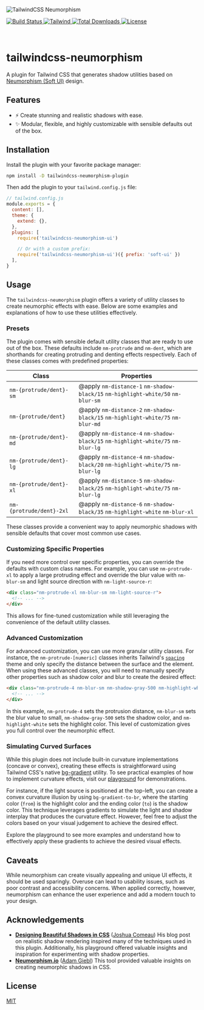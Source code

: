 

<Meta title="Documentation/Introduction" />

<img src={Thumbnail} alt="TailwindCSS Neumorphism" class="rounded-lg" />

<p class="flex gap-2">
  <a href="https://github.com/junwen-k/tailwindcss-neumorphism-ui/actions">
    <img
      src="https://img.shields.io/github/actions/workflow/status/junwen-k/tailwindcss-neumorphism-ui/ci.yml?branch=main"
      alt="Build Status"
    />
  </a>
  <a href="https://tailwindcss.com/">
    <img
      alt="Tailwind"
      src="https://img.shields.io/badge/tailwindcss-v3.0+-0F172A?logo=tailwindcss&style=flat&labelColor=38bdf8&logoColor=ffffff"
    />
  </a>
  <a href="https://www.npmjs.com/package/tailwindcss-neumorphism-ui">
    <img src="https://img.shields.io/npm/dm/tailwindcss-neumorphism-ui" alt="Total Downloads" />
  </a>
  <a href="https://github.com/junwen-k/tailwindcss-neumorphism-ui/blob/master/LICENSE">
    <img
      src="https://img.shields.io/github/license/junwen-k/tailwindcss-neumorphism-ui"
      alt="License"
    />
  </a>
</p>

<br />

# tailwindcss-neumorphism

A plugin for Tailwind CSS that generates shadow utilities based on [Neumorphism (Soft UI)](https://en.wikipedia.org/wiki/Neumorphism) design.

## Features

- ⚡ Create stunning and realistic shadows with ease.
- ✨ Modular, flexible, and highly customizable with sensible defaults out of the box.

## Installation

Install the plugin with your favorite package manager:

```sh
npm install -D tailwindcss-neumorphism-plugin
```

Then add the plugin to your `tailwind.config.js` file:

```js
// tailwind.config.js
module.exports = {
  content: [],
  theme: {
    extend: {},
  },
  plugins: [
    require('tailwindcss-neumorphism-ui')

    // Or with a custom prefix:
    require('tailwindcss-neumorphism-ui')({ prefix: 'soft-ui' })
  ],
}
```

## Usage

The `tailwindcss-neumorphism` plugin offers a variety of utility classes to create neumorphic effects with ease. Below are some examples and explanations of how to use these utilities effectively.

### Presets

The plugin comes with sensible default utility classes that are ready to use out of the box. These defaults include `nm-protrude` and `nm-dent`, which are shorthands for creating protruding and denting effects respectively. Each of these classes comes with predefined properties:

| Class                    | Properties                                                                       |
| ------------------------ | -------------------------------------------------------------------------------- |
| `nm-{protrude/dent}-sm`  | @apply `nm-distance-1` `nm-shadow-black/15` `nm-highlight-white/50` `nm-blur-sm` |
| `nm-{protrude/dent}`     | @apply `nm-distance-2` `nm-shadow-black/15` `nm-highlight-white/75` `nm-blur-md` |
| `nm-{protrude/dent}-md`  | @apply `nm-distance-4` `nm-shadow-black/15` `nm-highlight-white/75` `nm-blur-lg` |
| `nm-{protrude/dent}-lg`  | @apply `nm-distance-4` `nm-shadow-black/20` `nm-highlight-white/75` `nm-blur-lg` |
| `nm-{protrude/dent}-xl`  | @apply `nm-distance-5` `nm-shadow-black/25` `nm-highlight-white/75` `nm-blur-lg` |
| `nm-{protrude/dent}-2xl` | @apply `nm-distance-6` `nm-shadow-black/35` `nm-highlight-white` `nm-blur-xl`    |

These classes provide a convenient way to apply neumorphic shadows with sensible defaults that cover most common use cases.

### Customizing Specific Properties

If you need more control over specific properties, you can override the defaults with custom class names. For example, you can use `nm-protrude-xl` to apply a large protruding effect and override the blur value with `nm-blur-sm` and light source direction with `nm-light-source-r`:

```html
<div class="nm-protrude-xl nm-blur-sm nm-light-source-r">
  <!-- ... -->
</div>
```

This allows for fine-tuned customization while still leveraging the convenience of the default utility classes.

### Advanced Customization

For advanced customization, you can use more granular utility classes. For instance, the `nm-protrude-[numeric]` classes inherits Tailwind's [`spacing`](https://tailwindcss.com/docs/customizing-spacing) theme and only specify the distance between the surface and the element. When using these advanced classes, you will need to manually specify other properties such as shadow color and blur to create the desired effect:

```html
<div class="nm-protrude-4 nm-blur-sm nm-shadow-gray-500 nm-highlight-white">
  <!-- ... -->
</div>
```

In this example, `nm-protrude-4` sets the protrusion distance, `nm-blur-sm` sets the blur value to small, `nm-shadow-gray-500` sets the shadow color, and `nm-highlight-white` sets the highlight color. This level of customization gives you full control over the neumorphic effect.

### Simulating Curved Surfaces

While this plugin does not include built-in curvature implementations (concave or convex), creating these effects is straightforward using Tailwind CSS's native [bg-gradient](https://tailwindcss.com/docs/background-image) utility. To see practical examples of how to implement curvature effects, visit our [playground](?path=/docs/documentation-playground--docs) for demonstrations.

For instance, if the light source is positioned at the top-left, you can create a convex curvature illusion by using `bg-gradient-to-br`, where the starting color (`from`) is the highlight color and the ending color (`to`) is the shadow color. This technique leverages gradients to simulate the light and shadow interplay that produces the curvature effect. However, feel free to adjust the colors based on your visual judgement to achieve the desired effect.

Explore the playground to see more examples and understand how to effectively apply these gradients to achieve the desired visual effects.

## Caveats

While neumorphism can create visually appealing and unique UI effects, it should be used sparingly. Overuse can lead to usability issues, such as poor contrast and accessibility concerns. When applied correctly, however, neumorphism can enhance the user experience and add a modern touch to your design.

## Acknowledgements

- [**Designing Beautiful Shadows in CSS**](https://www.joshwcomeau.com/css/designing-shadows/) ([Joshua Comeau](https://www.joshwcomeau.com))
  His blog post on realistic shadow rendering inspired many of the techniques used in this plugin. Additionally, his playground offered valuable insights and inspiration for experimenting with shadow properties.
- [**Neumorphism.io**](https://neumorphism.io/) ([Adam Giebl](https://github.com/adamgiebl))
  This tool provided valuable insights on creating neumorphic shadows in CSS.

## License

[MIT](https://github.com/junwen-k/tailwindcss-neumorphism-ui/blob/main/LICENSE)
